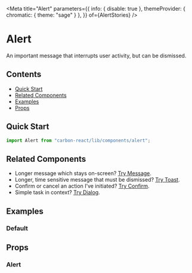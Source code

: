 
<Meta
  title="Alert"
  parameters={{
    info: { disable: true },
    themeProvider: { chromatic: { theme: "sage" } },
  }}
  of={AlertStories}
/>

# Alert

An important message that interrupts user activity, but can be dismissed.

## Contents

- [Quick Start](#quick-start)
- [Related Components](#related-components)
- [Examples](#examples)
- [Props](#props)

## Quick Start

```javascript
import Alert from "carbon-react/lib/components/alert";
```

## Related Components

- Longer message which stays on-screen? [Try Message](https://carbon.sage.com/?path=/docs/message--default "Try Message").
- Longer, time sensitive message that must be dismissed? [Try Toast](https://carbon.sage.com/?path=/docs/toast--default "Try Toast").
- Confirm or cancel an action I’ve initiated? [Try Confirm](https://carbon.sage.com/?path=/docs/confirm--default-story "Try Confirm").
- Simple task in context? [Try Dialog](https://carbon.sage.com/?path=/docs/dialog--default-story "Try Dialog").

## Examples

### Default

<Canvas name="default" of={AlertStories.Default} />

## Props

### Alert

<ArgTypes of={AlertStories} />
